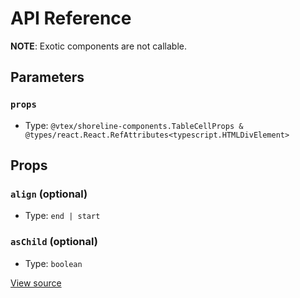 # API Reference

**NOTE**: Exotic components are not callable.

## Parameters

### `props`

- Type: `@vtex/shoreline-components.TableCellProps & @types/react.React.RefAttributes<typescript.HTMLDivElement>`

## Props

### `align` (optional)

- Type: `end | start`

### `asChild` (optional)

- Type: `boolean`

[View source](https://github.com/vtex/shoreline/blob/88c0cad58/packages/components/src/table/table-cell.tsx#L5)
